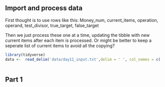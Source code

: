  
## Import and process data
 
First thought is to use rows like this:
Money_num, current_items, operation, operand, test_divisor, true_target, false_target

Then we just process these one at a time, updating the tibble with new current items after each item is processed. Or might be better to keep a seperate list of current items to avoid all the copying?


```r
library(tidyverse)
data <-  read_delim('data/day11_input.txt',delim = ' ', col_names = c('a', 'b'))
 
```
 
 
## Part 1
 